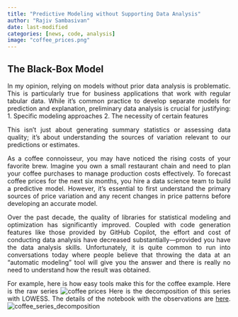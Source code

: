 ```yaml
---
title: "Predictive Modeling without Supporting Data Analysis"
author: "Rajiv Sambasivan"
date: last-modified
categories: [news, code, analysis]
image: "coffee_prices.png"
---
```


::: {style="text-align: justify"}
## The Black-Box Model
In my opinion, relying on models without prior data analysis is problematic. This is particularly true for business applications that work with regular tabular data. While it's common practice to develop separate models for prediction and explanation, preliminary data analysis is crucial for justifying:
1. Specific modeling approaches
2. The necessity of certain features

This isn't just about generating summary statistics or assessing data quality; it's about understanding the sources of variation relevant to our predictions or estimates.

As a coffee connoisseur, you may have noticed the rising costs of your favorite brew. Imagine you own a small restaurant chain and need to plan your coffee purchases to manage production costs effectively. To forecast coffee prices for the next six months, you hire a data science team to build a predictive model. However, it's essential to first understand the primary sources of price variation and any recent changes in price patterns before developing an accurate model.

Over the past decade, the quality of libraries for statistical modeling and optimization has significantly improved. Coupled with code generation features like those provided by GitHub Copilot, the effort and cost of conducting data analysis have decreased substantially—provided you have the data analysis skills. Unfortunately, it is quite common to run into conversations today where people believe that throwing the data at an "automatic modeling" tool will give you the answer and there is really no need to understand how the result was obtained.

For example, here is how easy tools make this for the coffee example. Here is the raw series
![coffee prices](coffee_prices.png)
Here is the decomposition of this series with LOWESS. The details of the notebook with the observations are [here](../../notebooks/coffee_prices.ipynb).
![coffee_series_decomposition](coffee_series_decomp.png)

:::